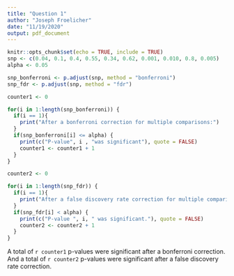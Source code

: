 ```yaml
---
title: "Question 1"
author: "Joseph Froelicher"
date: "11/19/2020"
output: pdf_document
---
```


```r
knitr::opts_chunk$set(echo = TRUE, include = TRUE)
snp <- c(0.04, 0.1, 0.4, 0.55, 0.34, 0.62, 0.001, 0.010, 0.8, 0.005)
alpha <- 0.05
```

```R
snp_bonferroni <- p.adjust(snp, method = "bonferroni")
snp_fdr <- p.adjust(snp, method = "fdr")

counter1 <- 0

for(i in 1:length(snp_bonferroni)) {
  if(i == 1){
    print("After a bonferroni correction for multiple comparisons:")
  }
  if(snp_bonferroni[i] <= alpha) {
    print(c("P-value", i , "was significant"), quote = FALSE)
    counter1 <- counter1 + 1
  }
}

counter2 <- 0

for(i in 1:length(snp_fdr)) {
  if(i == 1){
    print("After a false discovery rate correction for multiple comparisons:")
  }
  if(snp_fdr[i] < alpha) {
    print(c("P-value ", i, " was significant."), quote = FALSE)
    counter2 <- counter2 + 1
  }
}
```
  
A total of `r counter1` p-values were significant after a bonferroni correction. And a total of `r counter2` p-values were significant after a false discovery rate correction.